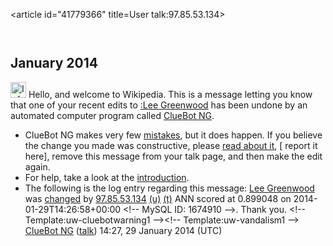<article id="41779366" title=User talk:97.85.53.134>
	<talkpage id="41779366" title="User talk:97.85.53.134">


== January 2014 ==
[[Image:Information.svg|left|25px|alt=|link=]] Hello, and welcome to Wikipedia. This is a message letting you know that one of your recent edits to [[:Lee Greenwood]] has been undone by an automated computer program called [[User:ClueBot NG|ClueBot NG]].
{{clear}}
* ClueBot NG makes very few [[User:ClueBot NG#Information About False Positives|mistakes]], but it does happen. If you believe the change you made was constructive, please [[User:ClueBot NG#Information About False Positives|read about it]], [{{User:ClueBot NG/Warnings/FPReport|1674910}} report it here], remove this message from your talk page, and then make the edit again.
* For help, take a look at the [[Wikipedia:Introduction|introduction]].
* The following is the log entry regarding this message: [[Lee Greenwood]] was [http://en.wikipedia.org/w/index.php?title=Lee+Greenwood&amp;diff=592963769&amp;oldid=591669687 changed] by [[Special:Contributions/97.85.53.134|97.85.53.134]] [[User:97.85.53.134|(u)]] [[User talk:97.85.53.134|(t)]] ANN scored at 0.899048 on 2014-01-29T14:26:58+00:00 &lt;!-- MySQL ID: 1674910 --&gt;. Thank you. &lt;!-- Template:uw-cluebotwarning1 --&gt;&lt;!-- Template:uw-vandalism1 --&gt; [[User:ClueBot NG|ClueBot NG]] ([[User talk:ClueBot NG|talk]]) 14:27, 29 January 2014 (UTC)
	</talkpage>
</article>